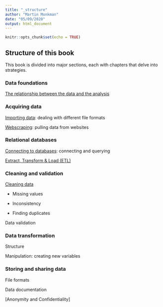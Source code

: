 ```yaml
---
title: "_structure"
author: "Martin Monkman"
date: "05/09/2020"
output: html_document
---
```


```r
knitr::opts_chunk$set(echo = TRUE)
```

## Structure of this book

This book is divided into major sections, each with chapters that delve into strategies.

### Data foundations

[The relationship between the data and the analysis](#foundations)


### Acquiring data

[Importing data](#importing): dealing with different file formats

[Webscraping](#webscraping): pulling data from websites


### Relational databases

[Connecting to databases](#databases): connecting and querying

[Extract, Transform & Load (ETL)](#etl)



### Cleaning and validation

[Cleaning data](#cleaning)

* Missing values

* Inconsistency

* Finding duplicates

Data validation

### Data transformation

Structure

Manipulation: creating new variables


### Storing and sharing data

File formats

Data documentation

[Anonymity and Confidentiality]




